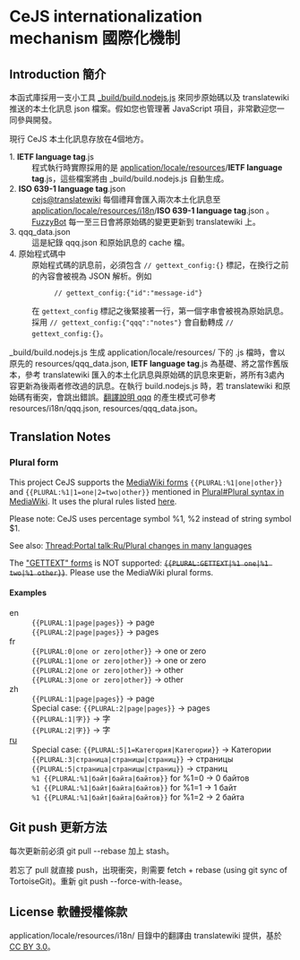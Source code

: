 ﻿<!-- The first line is blank due to BOM -->
= CeJS internationalization mechanism 國際化機制 =

== Introduction 簡介 ==
本函式庫採用一支小工具 [https://github.com/kanasimi/CeJS/blob/master/_build/build.nodejs.js _build/build.nodejs.js] 來同步原始碼以及 translatewiki 推送的本土化訊息 json 檔案。假如您也管理著 JavaScript 項目，非常歡迎您一同參與開發。

現行 CeJS 本土化訊息存放在4個地方。
; 1. <b>IETF language tag</b>.js
: 程式執行時實際採用的是 [https://github.com/kanasimi/CeJS/tree/master/application/locale/resources application/locale/resources]/<b>IETF language tag</b>.js，這些檔案將由 _build/build.nodejs.js 自動生成。
; 2. <b>ISO 639-1 language tag</b>.json
: [https://translatewiki.net/wiki/Translating:Colorless_echo_JavaScript_kit cejs@translatewiki] 每個禮拜會匯入兩次本土化訊息至 [https://github.com/kanasimi/CeJS/tree/master/application/locale/resources/i18n application/locale/resources/i18n]/<b>ISO 639-1 language tag</b>.json 。[https://translatewiki.net/wiki/Special:Contributions/FuzzyBot FuzzyBot] 每一至三日會將原始碼的變更更新到 translatewiki 上。
; 3. qqq_data.json
: 這是紀錄 qqq.json 和原始訊息的 cache 檔。
; 4. 原始程式碼中
: 原始程式碼的訊息前，必須包含 <code>// gettext_config:{}</code> 標記，在換行之前的內容會被視為 JSON 解析。例如
:: <code>// gettext_config:{"id":"message-id"}</code>
: 在 <code>gettext_config</code> 標記之後緊接著一行，第一個字串會被視為原始訊息。採用 <code>// gettext_config:{"qqq":"notes"}</code> 會自動轉成 <code>// gettext_config:{}</code>。
_build/build.nodejs.js 生成 application/locale/resources/ 下的 .js 檔時，會以原先的 resources/qqq_data.json, <b>IETF language tag</b>.js 為基礎、將之當作舊版本，參考 translatewiki 匯入的本土化訊息與原始碼的訊息來更新，將所有3處內容更新為後兩者修改過的訊息。在執行 build.nodejs.js 時，若 translatewiki 和原始碼有衝突，會跳出錯誤。[https://translatewiki.net/wiki/FAQ#Special_private_language_codes_qqq,_qqx 翻譯說明 qqq] 的產生模式可參考 resources/i18n/qqq.json, resources/qqq_data.json。


== Translation Notes ==
=== Plural form ===
This project CeJS supports the [https://www.mediawiki.org/wiki/Help:Magic_words#Localization MediaWiki forms] <code><nowiki>{{PLURAL:%1|one|other}}</nowiki></code> and <code><nowiki>{{PLURAL:%1|1=one|2=two|other}}</nowiki></code> mentioned in [[Plural#Plural syntax in MediaWiki]]. It uses the plural rules listed [https://github.com/wikimedia/mediawiki-extensions-Translate/blob/master/data/plural-gettext.txt here].

Please note: CeJS uses percentage symbol %1, %2 instead of string symbol $1.

See also: [[Thread:Portal talk:Ru/Plural changes in many languages]]

; The [[Plural#Plural in Gettext|"GETTEXT" forms]] is NOT supported: <del><code><nowiki>{{PLURAL:GETTEXT|%1 one|%1 two|%1 other}}</nowiki></code></del>. Please use the MediaWiki plural forms.

==== Examples ====
; en
: <code><nowiki>{{PLURAL:1|page|pages}}</nowiki></code> → page
: <code><nowiki>{{PLURAL:2|page|pages}}</nowiki></code> → pages
; fr
: <code><nowiki>{{PLURAL:0|one or zero|other}}</nowiki></code> → one or zero
: <code><nowiki>{{PLURAL:1|one or zero|other}}</nowiki></code> → one or zero
: <code><nowiki>{{PLURAL:2|one or zero|other}}</nowiki></code> → other
: <code><nowiki>{{PLURAL:3|one or zero|other}}</nowiki></code> → other
; zh
: <code><nowiki>{{PLURAL:1|page|pages}}</nowiki></code> → page
: Special case: <code><nowiki>{{PLURAL:2|page|pages}}</nowiki></code> → pages
: <code><nowiki>{{PLURAL:1|字}}</nowiki></code> → 字
: <code><nowiki>{{PLURAL:2|字}}</nowiki></code> → 字
; [https://www.mediawiki.org/wiki/Help:Magic_words/ru#Локализация ru]
: Special case: <code><nowiki>{{PLURAL:5|1=Категория|Категории}}</nowiki></code> → Категории
: <code><nowiki>{{PLURAL:3|страница|страницы|страниц}}</nowiki></code> → страницы
: <code><nowiki>{{PLURAL:5|страница|страницы|страниц}}</nowiki></code> → страниц
: <code><nowiki>%1 {{PLURAL:%1|байт|байта|байтов}}</nowiki></code> for %1=0 → 0 байтов
: <code><nowiki>%1 {{PLURAL:%1|байт|байта|байтов}}</nowiki></code> for %1=1 → 1 байт
: <code><nowiki>%1 {{PLURAL:%1|байт|байта|байтов}}</nowiki></code> for %1=2 → 2 байта


== Git push 更新方法 ==
每次更新前必須 git pull --rebase 加上 stash。

若忘了 pull 就直接 push，出現衝突，則需要 fetch + rebase (using git sync of TortoiseGit)。重新 git push --force-with-lease。


== License 軟體授權條款 ==
application/locale/resources/i18n/ 目錄中的翻譯由 translatewiki 提供，基於 [https://creativecommons.org/licenses/by/3.0/ CC BY 3.0]。
